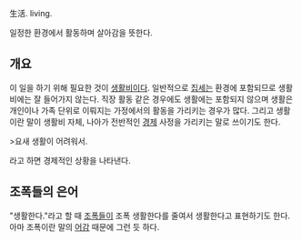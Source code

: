 生活. living.

일정한 환경에서 활동하며 살아감을 뜻한다. 
== 개요 ==
이 일을 하기 위해 필요한 것이 [[생활비]]이다. 일반적으로 [[집세]]는 환경에 포함되므로 생활비에는 잘 들어가지 않는다. 직장 활동 같은 경우에도 생활에는 포함되지 않으며 생활은 개인이나 가족 단위로 이뤄지는 가정에서의 활동을 가리키는 경우가 많다. 그리고 생활이란 말이 생활비 자체, 나아가 전반적인 [[경제]] 사정을 가리키는 말로 쓰이기도 한다.

>요새 생활이 어려워서.

라고 하면 경제적인 상황을 나타낸다.
== 조폭들의 은어 ==
"생활한다."라고 할 때 [[조폭]]들이 조폭 생활한다를 줄여서 생활한다고 표현하기도 한다. 아마 조폭이란 말의 [[어감]] 때문에 그런 듯 하다.
